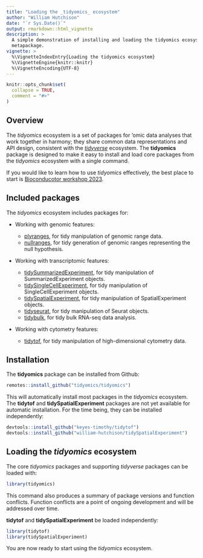 ```yaml
---
title: "Loading the _tidyomics_ ecosystem"
author: "William Hutchison"
date: "`r Sys.Date()`"
output: rmarkdown::html_vignette
description: > 
  A simple demonstration of installing and loading the tidyomics ecosystem using the tidyomics
  metapackage.
vignette: >
  %\VignetteIndexEntry{Loading the tidyomics ecosystem}
  %\VignetteEngine{knitr::knitr}
  %\VignetteEncoding{UTF-8}
---
```


```r
knitr::opts_chunk$set(
  collapse = TRUE,
  comment = "#>"
)
```

## Overview

The _tidyomics_ ecosystem is a set of packages for 'omic data analyses that work together in harmony; they share common data representations and API design, consistent with the [_tidyverse_](https://www.tidyverse.org/) ecosystem. The __tidyomics__ package is designed to make it easy to install and load core packages from the _tidyomics_ ecosystem with a single command.

If you would like to learn how to use _tidyomics_ effectively, the best place to start is [Bioconducotor workshop 2023](https://tidyomics.github.io/tidyomicsWorkshopBioc2023/).

## Included packages

The _tidyomics_ ecosystem includes packages for:

*   Working with genomic features:

    * [plyranges](https://github.com/sa-lee/plyranges), for tidy manipulation of genomic range data. 
    * [nullranges](https://github.com/nullranges/nullranges), for tidy generation of genomic ranges representing the null hypothesis.
    
*  Working with transcriptomic features:

    * [tidySummarizedExperiment](https://github.com/stemangiola/tidySummarizedExperiment), for tidy manipulation of SummarizedExperiment objects.
    * [tidySingleCellExperiment](https://github.com/stemangiola/tidySingleCellExperiment), for tidy manipulation of SingleCellExperiment objects.
    * [tidySpatialExperiment](https://github.com/william-hutchison/tidySpatialExperiment), for tidy manipulation of SpatialExperiment objects.
    * [tidyseurat](https://github.com/stemangiola/tidyseurat), for tidy manipulation of Seurat objects.
    * [tidybulk](https://github.com/stemangiola/tidybulk), for tidy bulk RNA-seq data analysis.

*   Working with cytometry features:

    * [tidytof](https://github.com/keyes-timothy/tidytof), for tidy manipulation of high-dimensional cytometry data.

## Installation

The __tidyomics__ package can be installed from Github:

```r
remotes::install_github("tidyomics/tidyomics")
```

This will automatically install most packages in the _tidyomics_ ecosystem. The __tidytof__ and __tidySpatialExperiment__ packages are not yet available for automatic installation. For the time being, they can be installed independently: 

```r
devtools::install_github("keyes-timothy/tidytof")
devtools::install_github("william-hutchison/tidySpatialExperiment")
```

## Loading the _tidyomics_ ecosystem

The core _tidyomics_ packages and supporting _tidyverse_ packages can be loaded with:

```r
library(tidyomics)
```

This command also produces a summary of package versions and function conflicts. Function conflicts are a point of ongoing development and will be addressed over time. 

__tidytof__ and __tidySpatialExperiment__ be loaded independently:

```r
library(tidytof)
library(tidySpatialExperiment)
```

You are now ready to start using the _tidyomics_ ecosystem.